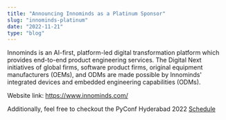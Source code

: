 ```yaml
---
title: "Announcing Innominds as a Platinum Sponsor"
slug: "innominds-platinum"
date: "2022-11-21"
type: "blog"
---
```


Innominds is an AI-first, platform-led digital transformation platform which provides end-to-end product engineering services. The Digital Next initiatives of global firms, software product firms, original equipment manufacturers (OEMs), and ODMs are made possible by Innominds' integrated devices and embedded engineering capabilities (ODMs).

Website link: https://www.innominds.com/

Additionally, feel free to checkout the PyConf Hyderabad 2022 [Schedule](https://pyconf.hydpy.org/2022/#timetable)
